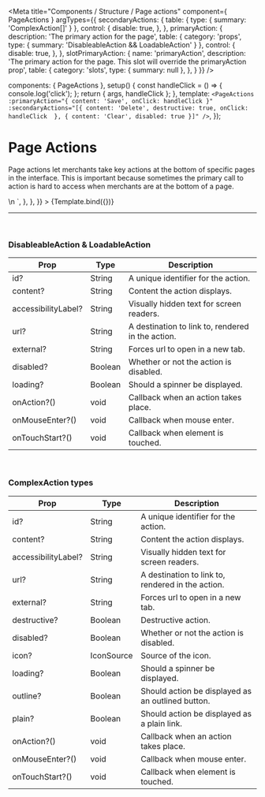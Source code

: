 
<Meta
  title="Components / Structure / Page actions"
  component={ PageActions }
  argTypes={{
    secondaryActions: {
      table: { type: { summary: 'ComplexAction[]' } },
      control: {
        disable: true,
      },
    },
    primaryAction: {
      description: 'The primary action for the page',
      table: {
        category: 'props',
        type: { summary: 'DisableableAction && LoadableAction' }
      },
      control: {
        disable: true,
      },
    },
    slotPrimaryAction: {
      name: 'primaryAction',
      description: 'The primary action for the page. This slot will override the primaryAction prop',
      table: {
        category: 'slots',
        type: { summary: null },
      },
    }
  }}
/>

  components: { PageActions },
  setup() {
    const handleClick = () => {
      console.log('click');
    };
    return { args, handleClick };
  },
  template: `
    <PageActions
      :primaryAction="{ content: 'Save', onClick: handleClick }"
      :secondaryActions="[{ content: 'Delete', destructive: true, onClick: handleClick  }, { content: 'Clear', disabled: true }]"
    />
  `,
});

# Page Actions

Page actions let merchants take key actions at the bottom of specific pages in the interface. This is important because sometimes the primary call to action is hard to access when merchants are at the bottom of a page.

<Canvas>
  <Story
    name="Page actions"
    height="100px"
    parameters={{
      docs: {
        source: {
          code: dedent`
            <PageActions
              :primaryAction="{ content: 'Save', onClick: handleClick }"
              :secondaryActions="[{ content: 'Delete', destructive: true, onClick: handleClick  }, { content: 'Clear', disabled: true }]"
            />\n
            <script setup>
              const handleClick = () => {
                console.log('click');
              };
            </script>
          `,
        },
      },
    }}
  >
    {Template.bind({})}
  </Story>
</Canvas>

<ArgsTable story="Page actions" />

---

<br/>

### **DisableableAction & LoadableAction**

| Prop             | Type                          | Description     |
| ---------------- | ----------------------------- | --------------- |
| id?              | String       | A unique identifier for the action. |
| content?         | String       | Content the action displays. |
| accessibilityLabel?  | String  | Visually hidden text for screen readers. |
| url?             | String       | A destination to link to, rendered in the action. |
| external?        | String       | Forces url to open in a new tab. |
| disabled?        | Boolean      | Whether or not the action is disabled. |
| loading?         | Boolean      | Should a spinner be displayed. |
| onAction?()      | void         | Callback when an action takes place. |
| onMouseEnter?()  | void         | Callback when mouse enter. |
| onTouchStart?()  | void         | Callback when element is touched. |

<br/>

### **ComplexAction types**

| Prop             | Type                          | Description     |
| ---------------- | ----------------------------- | --------------- |
| id?              | String       | A unique identifier for the action. |
| content?         | String       | Content the action displays. |
| accessibilityLabel?  | String  | Visually hidden text for screen readers. |
| url?             | String       | A destination to link to, rendered in the action. |
| external?        | String       | Forces url to open in a new tab. |
| destructive?     | Boolean      | Destructive action. |
| disabled?        | Boolean      | Whether or not the action is disabled. |
| icon?            | IconSource   | Source of the icon. |
| loading?         | Boolean      | Should a spinner be displayed. |
| outline?         | Boolean      | Should action be displayed as an outlined button. |
| plain?           | Boolean      | Should action be displayed as a plain link. |
| onAction?()      | void         | Callback when an action takes place. |
| onMouseEnter?()  | void         | Callback when mouse enter. |
| onTouchStart?()  | void         | Callback when element is touched. |
